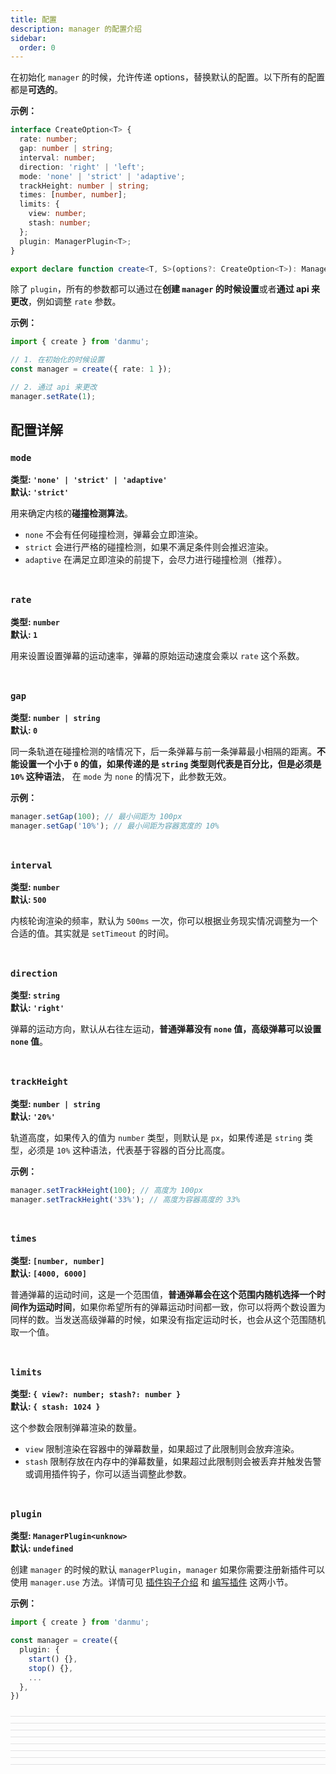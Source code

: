 ```yaml
---
title: 配置
description: manager 的配置介绍
sidebar:
  order: 0
---
```


在初始化 `manager` 的时候，允许传递 options，替换默认的配置。以下所有的配置都是**可选的**。

**示例：**

```ts {16}
interface CreateOption<T> {
  rate: number;
  gap: number | string;
  interval: number;
  direction: 'right' | 'left';
  mode: 'none' | 'strict' | 'adaptive';
  trackHeight: number | string;
  times: [number, number];
  limits: {
    view: number;
    stash: number;
  };
  plugin: ManagerPlugin<T>;
}

export declare function create<T, S>(options?: CreateOption<T>): Manager<T, S>;
```

除了 `plugin`，所有的参数都可以通过在**创建 `manager` 的时候设置**或者**通过 api 来更改**，例如调整 `rate` 参数。

**示例：**

```ts
import { create } from 'danmu';

// 1. 在初始化的时候设置
const manager = create({ rate: 1 });

// 2. 通过 api 来更改
manager.setRate(1);
```

## 配置详解

### `mode`

**类型: `'none' | 'strict' | 'adaptive'`**<br/>
**默认: `'strict'`**

用来确定内核的**碰撞检测算法**。

- `none` 不会有任何碰撞检测，弹幕会立即渲染。
- `strict` 会进行严格的碰撞检测，如果不满足条件则会推迟渲染。
- `adaptive` 在满足立即渲染的前提下，会尽力进行碰撞检测（推荐）。

<div style="border-bottom: 0.5px solid #e2e2e3; padding: 10px 0" />

### `rate`

**类型: `number`**<br/>
**默认: `1`**

用来设置设置弹幕的运动速率，弹幕的原始运动速度会乘以 `rate` 这个系数。

<div style="border-bottom: 0.5px solid #e2e2e3; padding: 10px 0" />

### `gap`

**类型: `number | string`**<br/>
**默认: `0`**

同一条轨道在碰撞检测的啥情况下，后一条弹幕与前一条弹幕最小相隔的距离。**不能设置一个小于 `0` 的值，如果传递的是 `string` 类型则代表是百分比，但是必须是 `10%` 这种语法**， 在 `mode` 为 `none` 的情况下，此参数无效。

**示例：**

```ts
manager.setGap(100); // 最小间距为 100px
manager.setGap('10%'); // 最小间距为容器宽度的 10%
```

<div style="border-bottom: 0.5px solid #e2e2e3; padding: 10px 0" />

### `interval`

**类型: `number`**<br/>
**默认: `500`**

内核轮询渲染的频率，默认为 `500ms` 一次，你可以根据业务现实情况调整为一个合适的值。其实就是 `setTimeout` 的时间。

<div style="border-bottom: 0.5px solid #e2e2e3; padding: 10px 0" />

### `direction`

**类型: `string`**<br/>
**默认: `'right'`**

弹幕的运动方向，默认从右往左运动，**普通弹幕没有 `none` 值，高级弹幕可以设置 `none` 值**。

<div style="border-bottom: 0.5px solid #e2e2e3; padding: 10px 0" />

### `trackHeight`

**类型: `number | string`**<br/>
**默认: `'20%'`**

轨道高度，如果传入的值为 `number` 类型，则默认是 `px`，如果传递是 `string` 类型，必须是 `10%` 这种语法，代表基于容器的百分比高度。

**示例：**

```ts
manager.setTrackHeight(100); // 高度为 100px
manager.setTrackHeight('33%'); // 高度为容器高度的 33%
```

<div style="border-bottom: 0.5px solid #e2e2e3; padding: 10px 0" />

### `times`

**类型: `[number, number]`**<br/>
**默认: `[4000, 6000]`**

普通弹幕的运动时间，这是一个范围值，**普通弹幕会在这个范围内随机选择一个时间作为运动时间**，如果你希望所有的弹幕运动时间都一致，你可以将两个数设置为同样的数。当发送高级弹幕的时候，如果没有指定运动时长，也会从这个范围随机取一个值。

<div style="border-bottom: 0.5px solid #e2e2e3; padding: 10px 0" />

### `limits`

**类型: `{ view?: number; stash?: number }`**<br/>
**默认: `{ stash: 1024 }`**

这个参数会限制弹幕渲染的数量。

- `view` 限制渲染在容器中的弹幕数量，如果超过了此限制则会放弃渲染。
- `stash` 限制存放在内存中的弹幕数量，如果超过此限制则会被丢弃并触发告警或调用插件钩子，你可以适当调整此参数。

<div style="border-bottom: 0.5px solid #e2e2e3; padding: 10px 0" />

### `plugin`

**类型: `ManagerPlugin<unknow>`**<br/>
**默认: `undefined`**

创建 `manager` 的时候的默认 `managerPlugin`，`manager` 如果你需要注册新插件可以使用 `manager.use` 方法。详情可见 [插件钩子介绍](../../reference/plugin-hooks/) 和 [编写插件](../../guides/plugins/) 这两小节。

**示例：**

```ts
import { create } from 'danmu';

const manager = create({
  plugin: {
    start() {},
    stop() {},
    ...
  },
})
```
